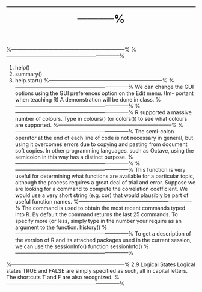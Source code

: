 %-----------------------------------------------------------------%
\section*{2 Introduction to R (Continued)}
%-----------------------------------------------------------------%
%-----------------------------------------------------------------%
\subsection*{2.1 Three particularly useful commands}
1. help()
2. summary()
3. help.start()
%-----------------------------------------------------------------%
%-----------------------------------------------------------------%
\subsection*{2.2 Changing GUI options}
We can change the GUI options using the GUI preferences option on the Edit menu. (Im-
portant when teaching R) A demonstration will be done in class.
%-----------------------------------------------------------------%
%-----------------------------------------------------------------%
\subsection*{2.3 Colours}
R supported a massive number of colours. Type in colours() (or colors()) to see what colours
are supported.
%-----------------------------------------------------------------%
%-----------------------------------------------------------------%
\subsection*{2.4 Use of the Semi-Colon Operator}
The semi-colon operator at the end of each line of code is not necessary in general, but using it
overcomes errors due to copying and pasting from document soft copies. In other programming
languages, such as Octave, using the semicolon in this way has a distinct purpose.
%-----------------------------------------------------------------%
%-----------------------------------------------------------------%
\subsection*{2.5 The apropos() Function}
This function is very useful for determining what functions are available for a particular topic,
although the process requires a great deal of trial and error. Suppose we are looking for a
command to compute the correlation coefficient. We would use a very short string (e.g. cor)
that would plausibly be part of useful function names.
\begin{framed}
\begin{verbatim}
apropos("cor")
\end{verbatim}
\end{framed}
%-----------------------------------------------------------------%
\subsection*{2.6 History}
The command \texttt{history()} is used to obtain the most recent commands typed into R. 
By default the command returns the last 25 commands. To specify more (or less, simply type in the number your require as an argument to the function.
history()
%-----------------------------------------------------------------%
\subsection{2.7 The sessionInfo() Function}
To get a description of the version of R and its attached packages used in the current session,
we can use the sessionInfo() function
sessionInfo()
%-----------------------------------------------------------------%

%-----------------------------------------------------------------%
2.9 Logical States
Logical states TRUE and FALSE are simply specified as such, all in capital letters. The
shortcuts T and F are also recognized.
%-----------------------------------------------------------------%



